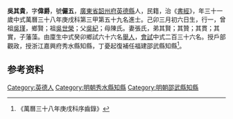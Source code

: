 {{明清人物信息框
| 姓名 = 吳其貴
| 原名 =
| 圖片名稱= 
| 圖片大小 =
| 圖片說明 = 
| 最高職務 =
| 國家 = 大明 
| 爵位 =
| 籍貫 = [[廣東省|廣東省]][[韶州府|韶州府]][[英德縣|英德縣]]
| 族裔 = 
| 旗籍 = 
| 字號 = 
| 諡號 =
| 出生日期 = 己卯三月初六日
| 出生地點 =
| 逝世日期 = 
| 逝世地點 =
| 墓葬 =
| 配偶 = 張氏
| 親屬 = 曾祖[[吳瑾|吳瑾]]，祖[[吳世榮|吳世榮]]，父[[吳紀|吳紀]]，母陳氏
| 出身 =
* 萬曆三十八年庚戌科進士
| 經歷 =
| 著作 =  
*
*
*
}}
'''吳其貴'''{{BD|1579年||？年||}}，字'''偉爵'''，號'''儼五'''，[[廣東省|廣東省]][[韶州府|韶州府]][[英德縣|英德縣]]人，民籍，治《[[書經|書經]]》，年三十一歲中式萬曆三十八年庚戌科第三甲第五十九名進士。己卯三月初六日生，行一，曾祖[[吳瑾|吳瑾]]，鄉賢；祖[[吳世榮|吳世榮]]；父[[吳紀|吳紀]]；母陳氏。妻張氏，弟其賢；其贊；其貫；其實，子藩藻。由廩生中式癸卯鄉試六十六名[[舉人|舉人]]，[[會試|會試]]中式二百三十六名。授戶部觀政，授浙江嘉興府秀水縣知縣，丁憂起復補任福建邵武縣知縣<ref>《萬曆三十八年庚戌科序齒錄》</ref>。

== 参考资料 ==
{{reflist}}

{{start box}}
{{s-off}}
{{s-before|[[史樹德|史樹德]]}}
{{s-title|明朝秀水縣知縣|1610年－1616年}}
{{s-after|[[林聞詔|林聞詔]]}}
{{end box}}

{{萬曆三十八年庚戌科殿试金榜}}

{{Authority control}}

{{DEFAULTSORT:Wu吳}}
[[Category:英德人|Category:英德人]]
[[Category:明朝秀水縣知縣|Category:明朝秀水縣知縣]]
[[Category:明朝邵武縣知縣|Category:明朝邵武縣知縣]]


{{明朝人物小作品}}